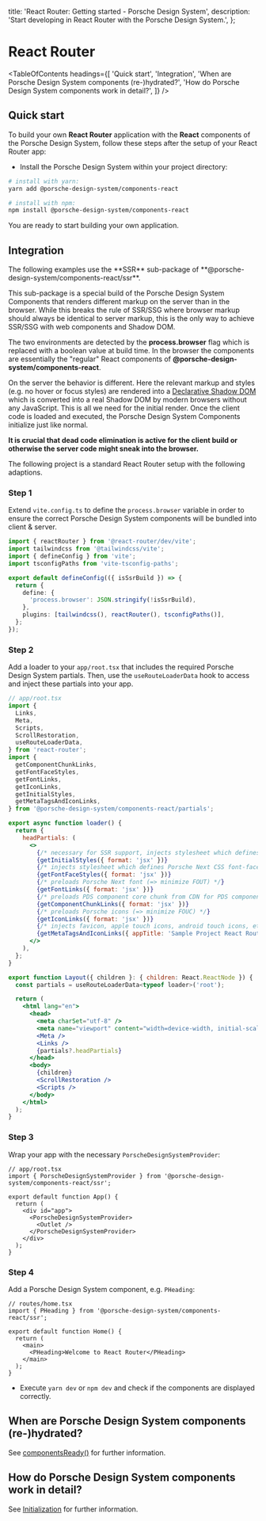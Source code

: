 
  title: 'React Router: Getting started - Porsche Design System',
  description: 'Start developing in React Router with the Porsche Design System.',
};

# React Router

<TableOfContents
  headings={[
    'Quick start',
    'Integration',
    'When are Porsche Design System components (re-)hydrated?',
    'How do Porsche Design System components work in detail?',
  ]}
/>

## Quick start

To build your own **React Router** application with the **React** components of the Porsche Design System, follow these
steps after the setup of your React Router app:

- Install the Porsche Design System within your project directory:

```bash
# install with yarn:
yarn add @porsche-design-system/components-react

# install with npm:
npm install @porsche-design-system/components-react
```

You are ready to start building your own application.

## Integration

<Notification heading="Attention" headingTag="h3" state="warning">
  The following examples use the **SSR** sub-package of **@porsche-design-system/components-react/ssr**.

This sub-package is a special build of the Porsche Design System Components that renders different markup on the server
than in the browser. While this breaks the rule of SSR/SSG where browser markup should always be identical to server
markup, this is the only way to achieve SSR/SSG with web components and Shadow DOM.

The two environments are detected by the **process.browser** flag which is replaced with a boolean value at build time.
In the browser the components are essentially the "regular" React components of
**@porsche-design-system/components-react**.

On the server the behavior is different. Here the relevant markup and styles (e.g. no hover or focus styles) are
rendered into a [Declarative Shadow DOM](https://web.dev/declarative-shadow-dom) which is converted into a real Shadow
DOM by modern browsers without any JavaScript. This is all we need for the initial render. Once the client code is
loaded and executed, the Porsche Design System Components initialize just like normal.

**It is crucial that dead code elimination is active for the client build or otherwise the server code might sneak into
the browser.**

</Notification>

The following project is a standard React Router setup with the following adaptions.

### Step 1

Extend `vite.config.ts` to define the `process.browser` variable in order to ensure the correct Porsche Design System
components will be bundled into client & server.

```typescript
import { reactRouter } from '@react-router/dev/vite';
import tailwindcss from '@tailwindcss/vite';
import { defineConfig } from 'vite';
import tsconfigPaths from 'vite-tsconfig-paths';

export default defineConfig(({ isSsrBuild }) => {
  return {
    define: {
      'process.browser': JSON.stringify(!isSsrBuild),
    },
    plugins: [tailwindcss(), reactRouter(), tsconfigPaths()],
  };
});
```

### Step 2

Add a loader to your `app/root.tsx` that includes the required Porsche Design System partials. Then, use the
`useRouteLoaderData` hook to access and inject these partials into your app.

```jsx
// app/root.tsx
import {
  Links,
  Meta,
  Scripts,
  ScrollRestoration,
  useRouteLoaderData,
} from 'react-router';
import {
  getComponentChunkLinks,
  getFontFaceStyles,
  getFontLinks,
  getIconLinks,
  getInitialStyles,
  getMetaTagsAndIconLinks,
} from '@porsche-design-system/components-react/partials';

export async function loader() {
  return {
    headPartials: (
      <>
        {/* necessary for SSR support, injects stylesheet which defines visibility of pre-hydrated PDS components */}
        {getInitialStyles({ format: 'jsx' })}
        {/* injects stylesheet which defines Porsche Next CSS font-face definition (=> minimize FOUT) */}
        {getFontFaceStyles({ format: 'jsx' })}
        {/* preloads Porsche Next font (=> minimize FOUT) */}
        {getFontLinks({ format: 'jsx' })}
        {/* preloads PDS component core chunk from CDN for PDS component hydration (=> improve loading performance) */}
        {getComponentChunkLinks({ format: 'jsx' })}
        {/* preloads Porsche icons (=> minimize FOUC) */}
        {getIconLinks({ format: 'jsx' })}
        {/* injects favicon, apple touch icons, android touch icons, etc. */}
        {getMetaTagsAndIconLinks({ appTitle: 'Sample Project React Router', format: 'jsx' })}
      </>
    ),
  };
}

export function Layout({ children }: { children: React.ReactNode }) {
  const partials = useRouteLoaderData<typeof loader>('root');

  return (
    <html lang="en">
      <head>
        <meta charSet="utf-8" />
        <meta name="viewport" content="width=device-width, initial-scale=1" />
        <Meta />
        <Links />
        {partials?.headPartials}
      </head>
      <body>
        {children}
        <ScrollRestoration />
        <Scripts />
      </body>
    </html>
  );
}
```

### Step 3

Wrap your app with the necessary `PorscheDesignSystemProvider`:

```tsx
// app/root.tsx
import { PorscheDesignSystemProvider } from '@porsche-design-system/components-react/ssr';

export default function App() {
  return (
    <div id="app">
      <PorscheDesignSystemProvider>
        <Outlet />
      </PorscheDesignSystemProvider>
    </div>
  );
}
```

### Step 4

Add a Porsche Design System component, e.g. `PHeading`:

```tsx
// routes/home.tsx
import { PHeading } from '@porsche-design-system/components-react/ssr';

export default function Home() {
  return (
    <main>
      <PHeading>Welcome to React Router</PHeading>
    </main>
  );
}
```

- Execute `yarn dev` or `npm dev` and check if the components are displayed correctly.

## When are Porsche Design System components (re-)hydrated?

See [componentsReady()](/developing/components-ready) for further information.

## How do Porsche Design System components work in detail?

See [Initialization](/must-know/initialization/introduction) for further information.
